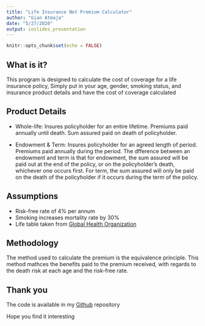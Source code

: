```yaml
---
title: "Life Insurance Net Premium Calculator"
author: "Gian Atmaja"
date: "5/27/2020"
output: ioslides_presentation
---
```


```r
knitr::opts_chunk$set(echo = FALSE)
```

## What is it?
This program is designed to calculate the cost of coverage for a life insurance policy, 
Simply put in your age, gender, smoking status, and insurance product details and have the
cost of coverage calculated

## Product Details

- Whole-life: Insures policyholder for an entire lifetime. Premiums paid annually until death. Sum assured paid on death of policyholder.

- Endowment & Term: Insures policyholder for an agreed length of period. Premiums paid annually during the period. The dfference between an endowment and term is that for endowment, the sum assured will be paid out at the end of the policy, or on the policyholder's death, whichever one occurs first. For term, the sum assured will only be paid on the death of the policyholder if it occurs during the term of the policy.

## Assumptions

- Risk-free rate of 4% per annum
- Smoking increases mortality rate by 30%
- Life table taken from [Global Health Organization](Link: https://apps.who.int/gho/data/view.main.60750?lang=en)

## Methodology

The method used to calculate the premium is the equivalence principle. This method mathces the
benefits paid to the premium received, with regards to the death risk at each age and the risk-free rate.

## Thank you

The code is available in my 
[Github](https://github.com/Gianatmaja/Life-Insurance-Premium-Calculator)
repository  

Hope you find it interesting





